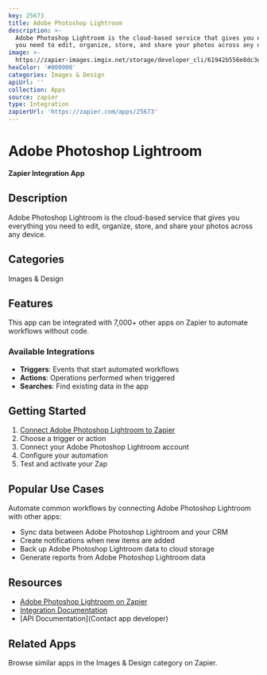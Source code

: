```yaml
---
key: 25673
title: Adobe Photoshop Lightroom
description: >-
  Adobe Photoshop Lightroom is the cloud-based service that gives you everything
  you need to edit, organize, store, and share your photos across any device.
image: >-
  https://zapier-images.imgix.net/storage/developer_cli/61942b556e8dc3e017bbc17e0b54473e_3.png?auto=format%2Ccompress&ixlib=python-3.0.0&q=50
hexColor: '#000000'
categories: Images & Design
apiUrl: ''
collection: Apps
source: zapier
type: Integration
zapierUrl: 'https://zapier.com/apps/25673'
---
```

# Adobe Photoshop Lightroom

**Zapier Integration App**

## Description

Adobe Photoshop Lightroom is the cloud-based service that gives you everything you need to edit, organize, store, and share your photos across any device.

## Categories

Images & Design

## Features

This app can be integrated with 7,000+ other apps on Zapier to automate workflows without code.

### Available Integrations

- **Triggers**: Events that start automated workflows
- **Actions**: Operations performed when triggered
- **Searches**: Find existing data in the app

## Getting Started

1. [Connect Adobe Photoshop Lightroom to Zapier](https://zapier.com/apps/25673)
2. Choose a trigger or action
3. Connect your Adobe Photoshop Lightroom account
4. Configure your automation
5. Test and activate your Zap

## Popular Use Cases

Automate common workflows by connecting Adobe Photoshop Lightroom with other apps:

- Sync data between Adobe Photoshop Lightroom and your CRM
- Create notifications when new items are added
- Back up Adobe Photoshop Lightroom data to cloud storage
- Generate reports from Adobe Photoshop Lightroom data

## Resources

- [Adobe Photoshop Lightroom on Zapier](https://zapier.com/apps/25673)
- [Integration Documentation](https://zapier.com/apps/25673/integrations)
- [API Documentation](Contact app developer)

## Related Apps

Browse similar apps in the Images & Design category on Zapier.
